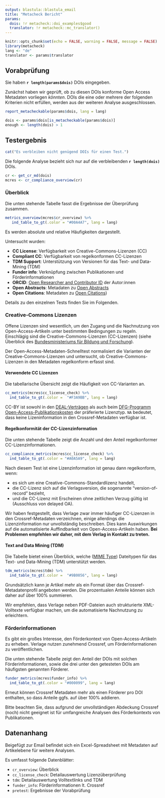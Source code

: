 ```yaml
---
output: blastula::blastula_email
title: "Metacheck Bericht"
params:
  dois: !r metacheck::doi_examples$good
  translator: !r metacheck::mc_translator()
---
```


<!-- this file always has to be in sync with other language versions -->

```r
knitr::opts_chunk$set(echo = FALSE, warning = FALSE, message = FALSE)
library(metacheck)
lang <- "de"
translator <- params$translator
```


## Vorabprüfung

Sie haben **`r length(params$dois)`** DOIs eingegeben.

Zunächst haben wir geprüft, ob zu diesen DOIs konforme Open Access Metadaten vorliegen *könnten*.
DOIs die eine oder mehrere der folgenden Kriterien nicht erfüllen, werden aus der weiteren Analyse ausgeschlossen.

```r
report_metacheckable(params$dois, lang = lang)
```

```r
dois <- params$dois[is_metacheckable(params$dois)]
enough <- length(dois) > 1
```

## Testergebnis

```r
cat("Es verbleiben nicht genügend DOIs für einen Test.")
```

Die folgende Analyse bezieht sich nur auf die verbleibenden **`r length(dois)`** DOIs.

```r
cr <- get_cr_md(dois)
mcres <- cr_compliance_overview(cr)
```


### Überblick

Die unten stehende Tabelle fasst die Ergebnisse der Überprüfung zusammen. 

```r
metrics_overview(mcres$cr_overview) %>%
   ind_table_to_gt(.color = "#00A4A7", lang = lang)
```

Es werden absolute und relative Häufigkeiten dargestellt.

Untersucht wurden:

- **CC License**: Verfügbarkeit von Creative-Commons-Lizenzen (CC)
- **Compliant CC**: Verfügbarkeit von regelkonformen CC-Lizenzen
- **TDM Support**: Unterstützung von Versionen für das Text- und Data-Mining (TDM)
- **Funder info**: Verknüpfung zwischen Publikationen und Förderinformationen
- **ORCID**: [Open Researcher and Contributor ID](https://orcid.org) der Autor:innen
- **Open Abstracts**: Metadaten zu [Open Abstracts](https://i4oa.org/)
- **Open Citations**: Metadaten zu [Open Citations](https://i4oc.org/))

Details zu den einzelnen Tests finden Sie im Folgenden.


### Creative-Commons Lizenzen

Offene Lizenzen sind wesentlich, um den Zugang und die Nachnutzung von Open-Access-Artikeln unter bestimmten Bedingungen zu regeln. 
Einschlägig sind die Creative-Commons-Lizenzen (CC-Lizenzen) (siehe Überblick des
[Bundesministeriums für Bildung und Forschung](https://www.bildung-forschung.digital/de/lizenzvertrag-und-offene-lizenzen-2650.html)).

Der Open-Access-Metadaten-Schnelltest normalisiert die Varianten der Creative-Commons-Lizenzen und untersucht, ob Creative-Commons-Lizenzen in den Metadaten regelkonform erfasst sind.

#### Verwendete CC Lizenzen

Die tabellarische Übersicht zeigt die Häufigkeit von CC-Varianten an. 

```r
cc_metrics(mcres$cc_license_check) %>%
  ind_table_to_gt(.color =  "#F3A9BB", lang = lang)
```

CC-BY ist sowohl in den [DEAL-Verträgen](https://www.projekt-deal.de/) als auch beim [DFG-Programm Open-Access-Publikationskosten](https://www.dfg.de/foerderung/programme/infrastruktur/lis/lis_foerderangebote/open_access_publikationskosten/index.html) der präferierte Lizenztyp.
`NA` bedeutet, dass keine Lizeninformation in den Crossref-Metadaten verfügbar ist.


#### Regelkonformität der CC-Lizenzinformation

Die unten stehende Tabelle zeigt die Anzahl und den Anteil regelkonformer CC-Lizenzinformationen.

```r
cc_compliance_metrics(mcres$cc_license_check) %>%
  ind_table_to_gt(.color = "#A0A5A9", lang = lang)
```

Nach diesem Test ist eine Lizenzinformation ist genau dann regelkonform, wenn:

- es sich um eine Creative-Commons-Standardlizenz handelt,
- die CC-Lizenz sich auf die Verlagsversion, die sogenannte "version-of-record" bezieht,
- und die CC-Lizenz mit Erscheinen ohne zeitlichen Verzug gültig ist (Ausschluss von delayed OA).

Wir haben festgestellt, dass Verlage zwar immer häufiger CC-Lizenzen in den Crossref-Metadaten verzeichnen, einige allerdings die Lizenzinformation nur unvollständig beschreiben. 
Dies kann Auswirkungen auf die automatisierte Auffindbarkeit von Open-Access-Artikeln haben. 
**Bei Problemen empfehlen wir daher, mit dem Verlag in Kontakt zu treten.**


#### Text and Data Mining (TDM)

Die Tabelle bietet einen Überblick, welche ([MIME
Type](https://developer.mozilla.org/en-US/docs/Web/HTTP/Basics_of_HTTP/MIME_types/Common_types)) Dateitypen für das Text- und Data-Mining (TDM) unterstützt werden.

```r
tdm_metrics(mcres$tdm) %>%
  ind_table_to_gt(.color =  "#9B0056", lang = lang)
```

Grundsätzlich kann je Artikel mehr als ein Format über das Crossref-Metadatenprofil angeboten werden.
Die prozentualen Anteile können sich daher auf über 100% summieren.

Wir empfehlen, dass Verlage neben PDF-Dateien auch strukturierte XML-Volltexte verfügbar machen, um die automatisierte Nachnutzung zu erleichtern.


### Förderinformationen 

Es gibt ein großes Interesse, den Förderkontext von Open-Access-Artikeln zu erheben. 
Verlage nutzen zunehmend Crossref, um Förderinformationen zu veröffentlichen. 

Die unten stehende Tabelle zeigt den Anteil der DOIs mit solchen Förderinformationen, sowie die drei unter den getesteten DOIs am häufigsten genannten Förderer.

```r
funder_metrics(mcres$funder_info) %>%
  ind_table_to_gt(.color = "#000099", lang = lang)
```

Erneut können Crossref Metadaten mehr als einen Förderer pro DOI enthalten, so dass Anteile ggfs. auf über 100% addieren.

Bitte beachten Sie, dass aufgrund der unvollständigen Abdeckung Crossref (noch) nicht geeignet ist für umfangreiche Analysen des Förderkontexts von Publikationen.


## Datenanhang

Beigefügt zur Email befindet sich ein Excel-Spreadsheet mit Metadaten auf Artikelebene für weitere Analysen.

Es umfasst folgende Datenblätter:

- `cr_overview`: Überblick  
- `cc_license_check`: Detailauswertung Lizenzüberprüfung
- `tdm`: Detailauswertung Volltextlinks und TDM
- `funder_info`: Förderinformationen lt. Crossref
- `pretest`: Ergebnisse der Vorabprüfung

